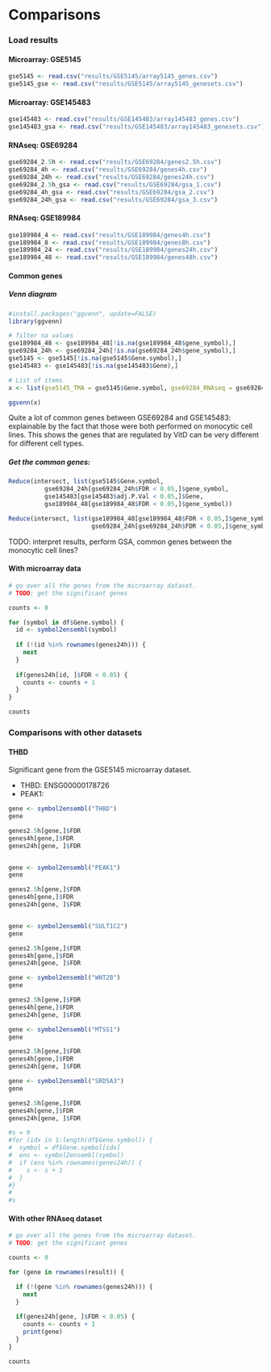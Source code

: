 # Comparisons
### Load results
#### Microarray: GSE5145
```r
gse5145 <- read.csv("results/GSE5145/array5145_genes.csv")
gse5145_gse <- read.csv("results/GSE5145/array5145_genesets.csv")
```

#### Microarray: GSE145483

```r
gse145483 <- read.csv("results/GSE145483/array145483_genes.csv")
gse145483_gsa <- read.csv("results/GSE145483/array145483_genesets.csv")
```

#### RNAseq: GSE69284

```r
gse69284_2.5h <- read.csv("results/GSE69284/genes2.5h.csv")
gse69284_4h <- read.csv("results/GSE69284/genes4h.csv")
gse69284_24h <- read.csv("results/GSE69284/genes24h.csv")
gse69284_2.5h_gsa <- read.csv("results/GSE69284/gsa_1.csv")
gse69284_4h_gsa <- read.csv("results/GSE69284/gsa_2.csv")
gse69284_24h_gsa <- read.csv("results/GSE69284/gsa_3.csv")
```

#### RNAseq: GSE189984

```r
gse189984_4 <- read.csv("results/GSE189984/genes4h.csv")
gse189984_8 <- read.csv("results/GSE189984/genes8h.csv")
gse189984_24 <- read.csv("results/GSE189984/genes24h.csv")
gse189984_48 <- read.csv("results/GSE189984/genes48h.csv")
```

#### Common genes
##### Venn diagram
```r
#install.packages("ggvenn", update=FALSE)              
library(ggvenn)

# filter na values
gse189984_48 <- gse189984_48[!is.na(gse189984_48$gene_symbol),]
gse69284_24h <- gse69284_24h[!is.na(gse69284_24h$gene_symbol),]
gse5145 <- gse5145[!is.na(gse5145$Gene.symbol),]
gse145483 <- gse145483[!is.na(gse145483$Gene),]

# List of items
x <- list(gse5145_TMA = gse5145$Gene.symbol, gse69284_RNAseq = gse69284_24h[gse69284_24h$FDR < 0.05,]$gene_symbol, gse145483_MMA = gse145483[gse145483$adj.P.Val < 0.05,]$Gene, gse189984_RNAseq = gse189984_48[gse189984_48$FDR < 0.05,]$gene_symbol)

ggvenn(x)
```

Quite a lot of common genes between GSE69284 and GSE145483: explainable by the fact that those were both performed on monocytic cell lines.
This shows the genes that are regulated by VitD can be very different for different cell types.

##### Get the common genes:

```r
Reduce(intersect, list(gse5145$Gene.symbol,
          gse69284_24h[gse69284_24h$FDR < 0.05,]$gene_symbol,
          gse145483[gse145483$adj.P.Val < 0.05,]$Gene,
          gse189984_48[gse189984_48$FDR < 0.05,]$gene_symbol))
```

```r
Reduce(intersect, list(gse189984_48[gse189984_48$FDR < 0.05,]$gene_symbol,
                       gse69284_24h[gse69284_24h$FDR < 0.05,]$gene_symbol))
```

TODO: interpret results, perform GSA, common genes between the monocytic cell lines?

#### With microarray data

```r
# go over all the genes from the microarray dataset.
# TODO: get the significant genes

counts <- 0

for (symbol in df$Gene.symbol) {
  id <- symbol2ensembl(symbol)
  
  if (!(id %in% rownames(genes24h))) {
    next
  }
  
  if(genes24h[id, ]$FDR < 0.05) {
    counts <- counts + 1
  }
}

counts
```

### Comparisons with other datasets
#### THBD

Significant gene from the GSE5145 microarray dataset.

- THBD: ENSG00000178726
- PEAK1: 

```r

gene <- symbol2ensembl("THBD")
gene

genes2.5h[gene,]$FDR
genes4h[gene,]$FDR
genes24h[gene, ]$FDR


gene <- symbol2ensembl("PEAK1")
gene

genes2.5h[gene,]$FDR
genes4h[gene,]$FDR
genes24h[gene, ]$FDR


gene <- symbol2ensembl("SULT1C2")
gene

genes2.5h[gene,]$FDR
genes4h[gene,]$FDR
genes24h[gene, ]$FDR

gene <- symbol2ensembl("WNT2B")
gene

genes2.5h[gene,]$FDR
genes4h[gene,]$FDR
genes24h[gene, ]$FDR

gene <- symbol2ensembl("MTSS1")
gene

genes2.5h[gene,]$FDR
genes4h[gene,]$FDR
genes24h[gene, ]$FDR

gene <- symbol2ensembl("SRD5A3")
gene

genes2.5h[gene,]$FDR
genes4h[gene,]$FDR
genes24h[gene, ]$FDR

#s = 0
#for (idx in 1:length(df$Gene.symbol)) {
#  symbol = df$Gene.symbol[idx]
#  ens <- symbol2ensembl(symbol)
#  if (ens %in% rownames(genes24h)) {
#    s <- s + 1
#  }
#}
#
#s
```


#### With other RNAseq dataset

```r
# go over all the genes from the microarray dataset.
# TODO: get the significant genes

counts <- 0

for (gene in rownames(result)) {

  if (!(gene %in% rownames(genes24h))) {
    next
  }
  
  if(genes24h[gene, ]$FDR < 0.05) {
    counts <- counts + 1
    print(gene)
  }
}

counts
```
